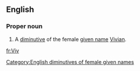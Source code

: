==English==

===Proper noun===
{{en-proper noun}}

# A [[diminutive]] of the female [[given name]] [[Vivian]].

[[Category:English diminutives of female given names]]

[[fr:Viv]]